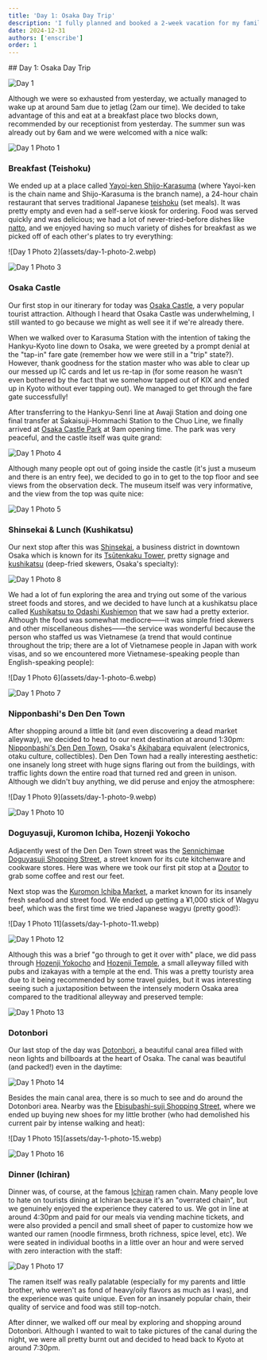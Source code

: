 ```yaml
---
title: 'Day 1: Osaka Day Trip'
description: 'I fully planned and booked a 2-week vacation for my family. Here are some of the highlights, blunders, and experiences gathered throughout the process.'
date: 2024-12-31
authors: ['enscribe']
order: 1
---
```


<div class="invisible h-0! [&+*]:mt-0 [&+*_*]:mt-0">
## Day 1: Osaka Day Trip
</div>

![Day 1](assets/day-1.webp)

Although we were so exhausted from yesterday, we actually managed to wake up at around 5am due to jetlag (2am our time). We decided to take advantage of this and eat at a breakfast place two blocks down, recommended by our receptionist from yesterday. The summer sun was already out by 6am and we were welcomed with a nice walk:

![Day 1 Photo 1](assets/day-1-photo-1.webp)

### Breakfast (Teishoku)

We ended up at a place called [Yayoi-ken Shijo-Karasuma](https://tabelog.com/en/kyoto/A2601/A260201/26011748/) (where Yayoi-ken is the chain name and Shijo-Karasuma is the branch name), a 24-hour chain restaurant that serves traditional Japanese [teishoku](https://en.wikipedia.org/wiki/Teishoku) (set meals). It was pretty empty and even had a self-serve kiosk for ordering. Food was served quickly and was delicious; we had a lot of never-tried-before dishes like [natto](https://en.wikipedia.org/wiki/Natt%C5%8D), and we enjoyed having so much variety of dishes for breakfast as we picked off of each other's plates to try everything:

<div class="flex gap-2 my-6 [&_*]:my-0">
![Day 1 Photo 2](assets/day-1-photo-2.webp)

![Day 1 Photo 3](assets/day-1-photo-3.webp)
</div>

### Osaka Castle

Our first stop in our itinerary for today was [Osaka Castle](https://en.wikipedia.org/wiki/Osaka_Castle), a very popular tourist attraction. Although I heard that Osaka Castle was underwhelming, I still wanted to go because we might as well see it if we're already there.

When we walked over to Karasuma Station with the intention of taking the Hankyu-Kyoto line down to Osaka, we were greeted by a prompt denial at the "tap-in" fare gate (remember how we were still in a "trip" state?). However, thank goodness for the station master who was able to clear up our messed up IC cards and let us re-tap in (for some reason he wasn't even bothered by the fact that we somehow tapped out of KIX and ended up in Kyoto without ever tapping out). We managed to get through the fare gate successfully!

After transferring to the Hankyu-Senri line at Awaji Station and doing one final transfer at Sakaisuji-Hommachi Station to the Chuo Line, we finally arrived at [Osaka Castle Park](https://en.wikipedia.org/wiki/Osaka_Castle_Park) at 9am opening time. The park was very peaceful, and the castle itself was quite grand:

![Day 1 Photo 4](assets/day-1-photo-4.webp)

Although many people opt out of going inside the castle (it's just a museum and there is an entry fee), we decided to go in to get to the top floor and see views from the observation deck. The museum itself was very informative, and the view from the top was quite nice:

![Day 1 Photo 5](assets/day-1-photo-5.webp)

### Shinsekai & Lunch (Kushikatsu)

Our next stop after this was [Shinsekai](https://www.japan-guide.com/e/e4012.html), a business district in downtown Osaka which is known for its [Tsūtenkaku Tower](https://en.wikipedia.org/wiki/Ts%C5%ABtenkaku), pretty signage and [kushikatsu](https://en.wikipedia.org/wiki/Kushikatsu) (deep-fried skewers, Osaka's specialty):

![Day 1 Photo 8](assets/day-1-photo-8.webp)

We had a lot of fun exploring the area and trying out some of the various street foods and stores, and we decided to have lunch at a kushikatsu place called [Kushikatsu to Odashi Kushiemon](https://tabelog.com/en/osaka/A2701/A270206/27135045/) that we saw had a pretty exterior. Although the food was somewhat mediocre——it was simple fried skewers and other miscellaneous dishes——the service was wonderful because the person who staffed us was Vietnamese (a trend that would continue throughout the trip; there are a lot of Vietnamese people in Japan with work visas, and so we encountered more Vietnamese-speaking people than English-speaking people):

<div class="flex gap-2 my-6 [&_*]:my-0">
![Day 1 Photo 6](assets/day-1-photo-6.webp)

![Day 1 Photo 7](assets/day-1-photo-7.webp)
</div>

### Nipponbashi's Den Den Town

After shopping around a little bit (and even discovering a dead market alleyway), we decided to head to our next destination at around 1:30pm: [Nipponbashi's Den Den Town](https://en.wikipedia.org/wiki/Nipponbashi), Osaka's [Akihabara](https://en.wikipedia.org/wiki/Akihabara) equivalent (electronics, otaku culture, collectibles). Den Den Town had a really interesting aesthetic: one insanely long street with huge signs flaring out from the buildings, with traffic lights down the entire road that turned red and green in unison. Although we didn't buy anything, we did peruse and enjoy the atmosphere:

<div class="flex gap-2 my-6 [&_*]:my-0">
![Day 1 Photo 9](assets/day-1-photo-9.webp)

![Day 1 Photo 10](assets/day-1-photo-10.webp)
</div>

### Doguyasuji, Kuromon Ichiba, Hozenji Yokocho

Adjacently west of the Den Den Town street was the [Sennichimae Doguyasuji Shopping Street](https://osaka-info.jp/en/spot/sennichimae-doguyasuji-shopping-street/), a street known for its cute kitchenware and cookware stores. Here was where we took our first pit stop at a [Doutor](https://www.doutor.co.jp/en/) to grab some coffee and rest our feet.

Next stop was the [Kuromon Ichiba Market](https://www.osakastation.com/kuromon-ichiba-market/), a market known for its insanely fresh seafood and street food. We ended up getting a ¥1,000 stick of Wagyu beef, which was the first time we tried Japanese wagyu (pretty good!):

<div class="flex gap-2 my-6 [&_*]:my-0">
![Day 1 Photo 11](assets/day-1-photo-11.webp)

![Day 1 Photo 12](assets/day-1-photo-12.webp)
</div>

Although this was a brief "go through to get it over with" place, we did pass through [Hozenji Yokocho](https://insideosaka.com/hozenji-yokocho/) and [Hozenji Temple](https://www.japan.travel/en/spot/1109/), a small alleyway filled with pubs and izakayas with a temple at the end. This was a pretty touristy area due to it being recommended by some travel guides, but it was interesting seeing such a juxtaposition between the intensely modern Osaka area compared to the traditional alleyway and preserved temple:

![Day 1 Photo 13](assets/day-1-photo-13.webp)

### Dotonbori

Our last stop of the day was [Dotonbori](https://www.osakastation.com/dotonbori-area-the-bright-heart-of-osaka/), a beautiful canal area filled with neon lights and billboards at the heart of Osaka. The canal was beautiful (and packed!) even in the daytime:

![Day 1 Photo 14](assets/day-1-photo-14.webp)

Besides the main canal area, there is so much to see and do around the Dotonbori area. Nearby was the [Ebisubashi-suji Shopping Street](https://osaka-info.jp/en/spot/ebisubashisuji-shopping-street/), where we ended up buying new shoes for my little brother (who had demolished his current pair by intense walking and heat):

<div class="flex gap-2 my-6 [&_*]:my-0">
![Day 1 Photo 15](assets/day-1-photo-15.webp)

![Day 1 Photo 16](assets/day-1-photo-16.webp)
</div>

### Dinner (Ichiran)

Dinner was, of course, at the famous [Ichiran](https://en.wikipedia.org/wiki/Ichiran) ramen chain. Many people love to hate on tourists dining at Ichiran because it's an "overrated chain", but we genuinely enjoyed the experience they catered to us. We got in line at around 4:30pm and paid for our meals via vending machine tickets, and were also provided a pencil and small sheet of paper to customize how we wanted our ramen (noodle firmness, broth richness, spice level, etc). We were seated in individual booths in a little over an hour and were served with zero interaction with the staff:

![Day 1 Photo 17](assets/day-1-photo-17.webp)

The ramen itself was really palatable (especially for my parents and little brother, who weren't as fond of heavy/oily flavors as much as I was), and the experience was quite unique. Even for an insanely popular chain, their quality of service and food was still top-notch.

After dinner, we walked off our meal by exploring and shopping around Dotonbori. Although I wanted to wait to take pictures of the canal during the night, we were all pretty burnt out and decided to head back to Kyoto at around 7:30pm.
